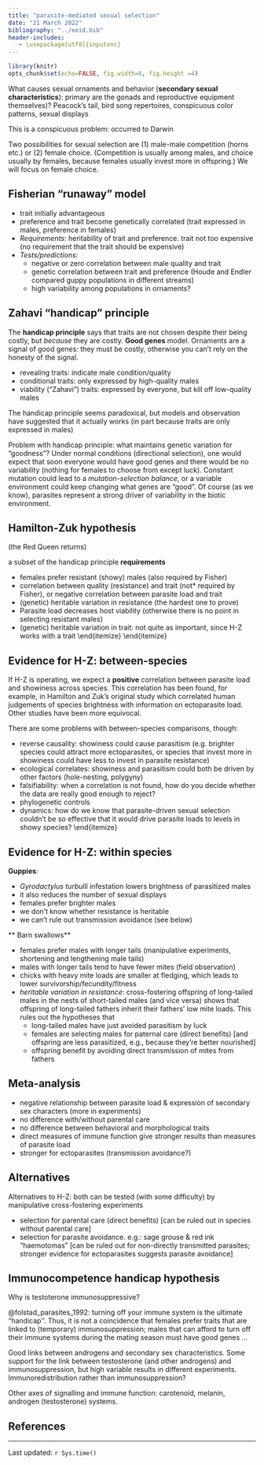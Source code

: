 ---
title: "parasite-mediated sexual selection"
date: "21 March 2022"
bibliography: "../eeid.bib"
header-includes:
   - \usepackage[utf8]{inputenc}
---

```{r setup, include = FALSE}
library(knitr)
opts_chunk$set(echo=FALSE, fig.width=6, fig.height =4)
```


What causes sexual ornaments and behavior 
(**secondary sexual characteristics**): primary
are the gonads and reproductive
equipment themselves)?
Peacock's tail, bird song repertoires, conspicuous color patterns,
sexual displays

This is a conspicuous problem: occurred to Darwin

Two possibilities for sexual selection are (1) male-male competition (horns etc.) or  (2) female choice.  (Competition is usually among males, and choice
usually by females, because females usually invest more in offspring.)
We will focus on female choice.

## Fisherian "runaway" model

- trait initially advantageous
- preference and trait become genetically correlated
(trait expressed in males, preference in females)
- *Requirements*: heritability of trait and preference.
trait not too expensive (no requirement that the
trait should be expensive)
- *Tests/predictions:*
    - negative or zero correlation between male quality and trait
    - genetic correlation between trait and preference (Houde and
Endler compared guppy populations in different streams)
    - high variability among populations in ornaments?

## Zahavi "handicap" principle

The **handicap principle** says that
traits are not chosen despite their being costly, but
*because* they are
costly.  **Good genes** model.  Ornaments are a signal of good genes:
they must be costly, otherwise you can't rely on the honesty of the
signal.

- revealing traits: indicate male condition/quality
- conditional traits: only expressed by high-quality males
- viability ("Zahavi") traits: expressed by everyone, but
kill off low-quality males

The handicap principle seems paradoxical,
but models and observation have suggested that
it actually works (in part because traits are only
expressed in males)

Problem with handicap principle: what maintains genetic variation for
"goodness"?  Under normal conditions (directional selection), one
would expect that soon everyone would have good genes and there
would be no variability (nothing for females to choose from except
luck).
Constant mutation could lead to a *mutation-selection balance*,
or a variable environment could keep changing what genes are "good".
Of course (as we know), parasites represent a strong driver of
variability in the biotic environment.

## Hamilton-Zuk hypothesis

(the Red Queen returns)

a subset of the handicap principle
**requirements**

- females prefer resistant (showy) males
(also required by Fisher)
- correlation between quality (resistance) and trait
(not* required by Fisher),
or negative correlation between parasite load and trait
- (genetic) heritable variation in resistance
(the hardest one to prove)
- Parasite load decreases host viability
(otherwise there is no point in selecting resistant males)
- (genetic) heritable variation in trait: not quite
as important, since H-Z works with a \emph{conditional} trait
\end{itemize}
\end{itemize}

## Evidence for H-Z: between-species

If H-Z is operating, we
expect a **positive** correlation between parasite load and
showiness across species.
This correlation has been found, for example, in Hamilton and Zuk's
original study which correlated human judgements of species brightness
with information on ectoparasite load.  Other studies have been more
equivocal.

There are some problems with between-species comparisons, though:

- reverse causality: showiness could cause parasitism
(e.g. brighter species could attract more ectoparasites, or
species that invest more in showiness could have less to
invest in parasite resistance)
- ecological correlates: showiness and parasitism could
both be driven by other factors (hole-nesting, polygyny)
- falsifiability: when a correlation is not found, how do
you decide whether the data are really good enough to reject?
- phylogenetic controls
- dynamics: how do we know that parasite-driven sexual selection
couldn't be so effective that it would drive parasite loads to
\emph{lower} levels in showy species?
\end{itemize}

## Evidence for H-Z: within species

**Guppies**:

- *Gyrodactylus turbulli* infestation lowers brightness of parasitized
males
- it also reduces the number of sexual displays
- females prefer brighter males 
- we don't know whether resistance is heritable
- we can't rule out transmission avoidance (see below)

** Barn swallows**

- females prefer males with longer tails
(manipulative experiments, shortening and lengthening male tails)
- males with longer tails tend to have fewer mites (field
observation)
- chicks with heavy mite loads are smaller at fledging,
which leads to lower survivorship/fecundity/fitness
- *heritable variation in resistance*:
cross-fostering offspring of long-tailed males in the nests of
short-tailed males (and vice versa) shows that offspring of
long-tailed fathers inherit their fathers' low mite loads.
This rules out the hypotheses that
   - long-tailed males have just avoided parasitism by luck
   - females are selecting males for paternal care (direct benefits) [and offspring are less parasitized, e.g., because they're better nourished]
   - offspring benefit by avoiding direct transmission of
mites from fathers

## Meta-analysis

- negative relationship between parasite load & expression of 
secondary sex characters (more in experiments)
- no difference with/without parental care
- no difference between behavioral and morphological traits
- direct measures of immune function give stronger results
than measures of parasite load 
- stronger for ectoparasites (transmission avoidance?)

## Alternatives

Alternatives to H-Z: both can be tested
(with some difficulty) by manipulative cross-fostering
experiments

- selection for parental care (direct benefits)
[can be ruled out in species without parental care]
- selection for parasite avoidance.
e.g.: sage grouse & red ink "haemotomas"
[can be ruled out for non-directly transmitted parasites;
stronger evidence for ectoparasites suggests parasite
avoidance]

## Immunocompetence handicap hypothesis

Why is testoterone immunosuppressive?

@folstad_parasites_1992: turning off your immune
system is the ultimate "handicap''.  Thus, it is
not a coincidence that females prefer traits that
are linked to (temporary) immunosuppression; males that
can afford to turn off their immune systems during
the mating season must have good genes ...

Good links between androgens and secondary sex characteristics.
Some support for the link between testosterone
(and other androgens) and immunosuppression, 
but high variable results in different experiments.
Immunoredistribution rather than immunosuppression?

Other axes of signalling and immune function:
carotenoid, melanin, androgen (testosterone) systems.

##  References
 
::: {#refs}
:::

---

Last updated: `r Sys.time()`
	


